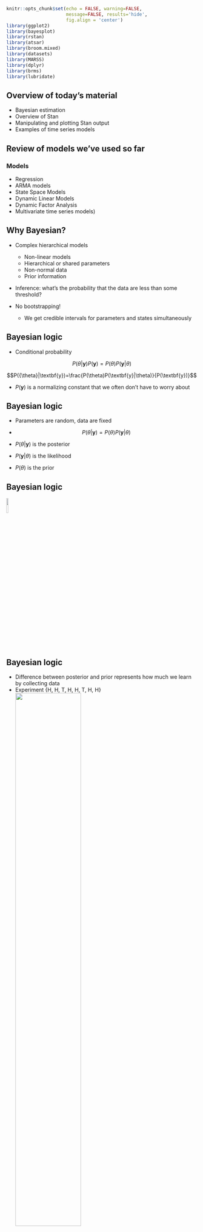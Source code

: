 ```r
knitr::opts_chunk$set(echo = FALSE, warning=FALSE, 
                      message=FALSE, results='hide',
                      fig.align = 'center')
library(ggplot2)
library(bayesplot)
library(rstan)
library(atsar)
library(broom.mixed)
library(datasets)
library(MARSS)
library(dplyr)
library(brms)
library(lubridate)
```

## Overview of today's material

* Bayesian estimation
* Overview of Stan 
* Manipulating and plotting Stan output
* Examples of time series models

## Review of models we've used so far

### Models
* Regression
* ARMA models
* State Space Models
* Dynamic Linear Models
* Dynamic Factor Analysis
* Multivariate time series models)

## Why Bayesian?

* Complex hierarchical models  
    + Non-linear models
    + Hierarchical or shared parameters
    + Non-normal data
    + Prior information
    
* Inference: what’s the probability that the data are less than some threshold?   

* No bootstrapping!
     + We get credible intervals for parameters and states simultaneously

## Bayesian logic

* Conditional probability

$$P({\theta}|\textbf{y})P(\textbf{y})=P(\theta)P(\textbf{y}|\theta)$$  

$$P({\theta}|\textbf{y})=\frac{P(\theta)P(\textbf{y}|\theta)}{P(\textbf{y})}$$ 

* ${P(\textbf{y})}$ is a normalizing constant that we often don't have to worry about

## Bayesian logic
* Parameters are random, data are fixed

* $$P({\theta}|\textbf{y})=P(\theta)P(\textbf{y}|\theta)$$  

* $P({\theta}|\textbf{y})$ is the posterior   

* $P(\textbf{y}|\theta)$ is the likelihood  

* $P(\theta)$ is the prior  


## Bayesian logic 

![](frequentists_vs_bayesians_2x.png){height=10%}
  
## Bayesian logic

* Difference between posterior and prior represents how much we learn by collecting data
* Experiment {H, H, T, H, H, T, H, H}
![](prior_posterior.jpg){height=60%}

## Bayesian mechanics

* MLE seeks to find the combination of parameters that maximize the likelihood (e.g. find absolute best point)

* Bayesian estimation uses integration to find the combination of parameters that are best *on average*

## Bayesian mechanics in practice

![](tradeoff.jpeg)
  
## Estimation 

* Goal of Bayesian estimation in drawing samples from the posterior $P({\theta}|\textbf{y})$

* For very simple models, we can write the analytical solution for the posterior

* But for 99% of the problems we work on, need to generate samples via simulation

* Markov chain Monte Carlo 

## Estimation

![](mcmc1.jpeg)  


## Estimation

![](mcmc2.jpeg)  

## Estimation

![](mcmc3.jpeg)  

## Estimation

![](mcmc4.jpeg)  

## Estimation

* Thousands of proposals later, we have a MCMC chain

```r
df = data.frame(id=1:1000, x=rnorm(1000))
ggplot(df,aes(id,x)) + geom_line(col="red") + 
  xlab("") + ylab("Parameter") + theme_bw()
```

## Estimation: best practices

* Run 3-4 MCMC chains in parallel 

* Discard first ~ 10-50% of each MCMC chain as a 'burn-in'

* Optionally apply MCMC thinning to reduce autocorrelation  


## Lots of algorithms for sampling

* Metropolis, Metropolis-Hastings

* Sampling - Imporance - Resampling (SIR)

* No-U-Turn Sampler (NUTS)

* [Monahan et al. 2016, Faster estimation of Bayesian models in ecology using Hamiltonian Monte Carlo](https://besjournals.onlinelibrary.wiley.com/doi/abs/10.1111/2041-210X.12681)

## What is Stan?  

* Powerful, cross-platform and cross-language (R, Julia, Matlab, etc) that allows users to write custom code that can be called directly from R

* Estimation can be fully or approximate Bayesian inference, or maximum a posteriori optimization (BFGS)

* Useful links:
    + [Stan homepage](https://mc-stan.org/)
    + [Stan manual](https://mc-stan.org/users/documentation/)
    + [rstan](https://cran.r-project.org/web/packages/rstan/index.html)

## Options for using Stan in this class

* Write your own code (based on examples in the manual, etc)

* Use an existing package  

* Use our bundled code to get started with simple models (we'll start here)

## Existing packages: rstanarm and brms

* Both packages very flexible, and allow same syntax as basic lm/glm or lmer models, e.g.

```r
rstan::stan_lm
rstan::stan_glm
rstan::stan_glmer
```

* Vignettes
[brms](http://paul-buerkner.github.io/brms/)
[rstanarm](http://mc-stan.org/rstanarm/articles/rstanarm.html)

## Existing packages: rstanarm and brms

* Very flexible
`brms` includes autocorrelated errors, non-normal data, 
non-linear smooths (GAMs), etc. 

* Limitations related to this class:
* allows multivariate data, but not multivariate time series models
[brms example](https://cran.r-project.org/web/packages/brms/vignettes/brms_multivariate.html)

## Existing packages: rstanarm and brms

`brms` offers notation that should be very familiar to run many classes of models, 

```r
brms::brm(y ~ x * z + (1|group), data=d)
brms::brm(y01 ~ x * z + (1|group), data=d, family = binomial("logit"))
brms::brm(bf(y ~ s(x)), data=d)
```
* smooths can also be of 2-d models (e.g. spatial models)

## Existing packages: rstanarm and brms

`brms` allows ARMA correlation structures that we're familiar with, 

```r
data("LakeHuron")
LakeHuron <- as.data.frame(LakeHuron)
fit <- brm(x ~ arma(p = 2, q = 1), data = LakeHuron)
```
* also includes spatial models (car, sar)
* does not include these in the context of state space models

## Example: linear regression in brms

```r
data(airmiles)
df = data.frame(year = 1937:1960,airmiles=airmiles)
```
```r
ggplot(df,aes(year,log(airmiles))) + geom_point() + 
  geom_line() + 
  theme_bw() + 
  ggtitle("Passenger Miles on Commercial US Airlines") + 
  xlab("Year")
```

## Example: linear regression and AR(1) models in brms

* Regression  
```r
lm_fit = brms::brm(log(airmiles) ~ year, data=df)
```

* Question: how would we change the code to be an AR(1) model?

```r
lm_ar= brms::brm(log(airmiles) ~ arma(p = 1, q = 0), data=df)
```

* Defaults to 4 MCMC chains, 2000 iterations, 1000 burn-in

## Example: linear regression and AR(1) models in brms

* `lm_ar` is a "brmsfit" object and has a bunch of convenient plotting functions

```r
plot(lm_ar)
```

## Example: linear regression and AR(1) models in brms

* Pairs plots 

```r
pairs(lm_ar)
```

## Example: linear regression and AR(1) models in brms

* Posterior predictive checks

```r
pp_check(lm_ar)
```

## Example: linear regression and AR(1) models in brms

* Shinystan

```r
shinystan::launch_shinystan(lm_ar)
```

## Example: linear regression and AR(1) models in brms

* Additional functionality / diagnostics in `bayesplot`

```r
mcmc_areas(lm_ar,c("sigma","b_Intercept","ar[1]"))
```

## Plotting with Stan output
These plots only the tip of the iceberg for plotting. For more great examples of the kinds of plots avaialable, see these vignettes:

* [Examples on Stan](https://mc-stan.org/users/interfaces/bayesplot)

* [Jonah Gabry's introduction to bayesplot](https://cran.r-project.org/web/packages/bayesplot/vignettes/plotting-mcmc-draws.html)

* [Matthew Kay's introduction to bayesplot and tidybayes](https://cran.r-project.org/web/packages/tidybayes/vignettes/tidybayes.html)

## Customized models and code for this class

* We'll need to install these packages to run Stan,  
```r
install.packages("rstan", repos = "https://cloud.r-project.org")
install.packages("devtools", repos = "https://cloud.r-project.org")
```

* And then we can install our custom package for the class with bundled Stan time series models

```r
devtools::install_github(repo="nwfsc-timeseries/atsar")
library("atsar")
```

## Models included

* `atsar` package includes:
* RW, AR and MA models (with and without drift)
* DLMs (intercept, slope, both)
* State space RW and AR models
* Flexible families for each model

## More time series models: application to NEON EFI Aquatics challenge

* Daily temperature and oxygen data available from Barco Lake in Florida

```r
neon = readRDS("neon_aquatics.rds")
neon = dplyr::filter(neon, siteID=="BARC") %>% 
  dplyr::arrange(time)

# This is key here - I added the forecast horizon on the end of the data for the forecast period
full_time <- tibble(time = seq(min(neon$time), max(neon$time), by = "1 day"))
  
# Join the full time with the site_data_var so there aren't gaps in the time column
neon <- left_join(full_time, neon) %>% 
    dplyr::rename(date=time)
neon$year = year(neon$date)
neon = dplyr::filter(neon,year>=2019)
ggplot(neon, aes(date, oxygen)) + 
  geom_point() + 
  theme_bw() + 
  xlab("Time") + 
  ylab("Oxygen")
```

## 'atsar' package: random walk and AR(1) models

This model should be familiar, 

$$E\left[ { Y }_{ t } \right] =E\left[ { Y }_{ t-1 } \right] +{ e }_{ t-1 }$$
* Note that the use of the argument `model_name` and `est_drift`. By not estimating drift, we assume the process is stationary with respect to the mean
```r
rw = fit_stan(y = neon$oxygen, 
              est_drift = FALSE, model_name = "rw") 
```

## 'atsar' package: univariate state space models

* Specify the MCMC parameters
```r
rw = fit_stan(y = neon$oxygen, 
              est_drift = FALSE, 
              model_name = "rw",
              mcmc_list = list(n_mcmc = 2000, n_burn = 500, 
                               n_chain = 3, n_thin = 1)) 
```

## 'atsar' package: univariate state space models

State equation: 
$${ x }_{ t }={ \phi x }_{ t-1 }+{ \varepsilon  }_{ t-1 }$$
where ${ \varepsilon  }_{ t-1 } \sim Normal(0, q)$

Observation equation:
$${ Y }_{ t } \sim Normal(x_{t}, r)$$

* Let’s compare models with and without the AR parameter $\phi$ in the process model

## 'atsar' package: univariate state space models

We can first run the model with $\phi$,
```r
ss_ar = fit_stan(y = neon$oxygen, 
        est_drift=FALSE, model_name = "ss_ar",
        mcmc_list = list(n_mcmc = 2000, n_chain = 1, n_thin = 1,n_burn=1000))
```

then without,

```r
ss_rw = fit_stan(y = neon$oxygen, 
        est_drift=FALSE, model_name = "ss_rw",
        mcmc_list = list(n_mcmc = 2000, n_chain = 1, n_thin = 1,n_burn=1000))
```


```r
saveRDS(ss_ar,"ss_ar.rds")
saveRDS(ss_rw,"ss_rw.rds")
```


## 'atsar' package: univariate state space models

Did the models converge? 
  
  * One quick check is to look at the value of R-hat for each parameter (generally should be small, < 1.1 or < 1.05)
```r
rw_summary <- summary(ss_rw, pars = c("sigma_process","sigma_obs"), 
                      probs = c(0.1, 0.9))$summary
print(rw_summary)
```

## 'atsar' package: univariate state space models

* Calculate maximum Rhat across all parameters,

```r
rhats <- summary(ss_rw)$summary[,"Rhat"]
print(max(rhats))
```

* Reminder: we only ran one chain / 2000 iterations, so overall not bad!

## 'atsar' package: univariate state space models
* Tidy summaries from Stan output:
Using the `broom.mixed` package, we can also extract some tidy summaries of the output 
```r
coef = broom.mixed::tidy(ss_ar)
head(coef)
```

## 'atsar' package: univariate state space models

* We can use this to look at predictions versus our data

```r
coef = broom.mixed::tidy(ss_ar)
coef = coef[grep("pred",coef$term),]
coef$Time = seq(1,nrow(coef))
coef$y = neon$oxygen
ggplot(coef, aes(Time, y)) + 
  geom_ribbon(aes(ymin=estimate-std.error, ymax=estimate+std.error),alpha=0.3) +
  theme_bw()
```

## 'atsar' package: univariate state space models

* We can use this to look at predictions versus our data

```r
coef = broom.mixed::tidy(ss_ar)
coef = coef[grep("pred",coef$term),]
coef$Time = seq(1,nrow(coef))
coef$y = neon$oxygen
ggplot(coef, aes(Time, y)) + 
  geom_ribbon(aes(ymin=estimate-std.error, ymax=estimate+std.error),alpha=0.3) +
  theme_bw() + 
  geom_point(aes(Time,y),col="red")
```

## 'atsar' package: univariate state space models

* We can use this to look at predictions versus our data

```r
coef = broom.mixed::tidy(ss_ar)
coef = coef[grep("pred",coef$term),]
coef$Time = seq(1,nrow(coef))
coef$y = neon$oxygen
ggplot(coef, aes(estimate, y)) + 
  geom_point(alpha=0.4,col="red") +
  theme_bw() + 
  geom_abline(aes(intercept=0,slope=1))
```

##'atsar' package: raw samples

* tidy() functions great at summarizing
* fit_stan() returns 'stanfit' object that we can use `rstan::extract()` on to get raw posterior draws, by chain

```r
pars = extract(ss_ar)
```

* returns list of parameters we can access directly, e.g.
```r
summary(pars$sigma_process)
```

##'atsar' package: model selection

* Best practice is to use Leave One Out Information Criterion (LOOIC) in `loo` package
* We can compare the LOOIC from the 2 models (AR vs RW)
```{reval=FALSE}
loo_ar = (loo::loo(ss_ar))
loo_rw = (loo::loo(ss_rw))
```

## 'atsar' package: DLMs

* For comparison to MARSS, we'll use Mark's example of logit-transformed survival from the Columbia River. We can think about setting the DLM up in the slope or the intercept. For this first example, we'll do the latter. 

```r
ggplot(SalmonSurvCUI, aes(year, logit.s)) + geom_line() + geom_point() + 
  theme_bw()
```

## 'atsar' package: DLMs

* Fit DLM with random walk in intercept
```r
mod = fit_stan(y = SalmonSurvCUI$logit.s, 
               model_name="dlm-intercept",
               mcmc_list = list(n_mcmc = 2000, 
                                n_chain = 1, n_thin = 1,n_burn=1000))
```

```r
saveRDS(mod, "dlm-intercept.rds")
```


* Fit DLM with random walk in slope

```r
mod_slope = fit_stan(y = SalmonSurvCUI$logit.s, 
        x = SalmonSurvCUI$CUI.apr, 
        model_name="dlm-slope",
        mcmc_list = list(n_mcmc = 2000, 
                                n_chain = 1, n_thin = 1,n_burn=1000))
```

## 'atsar' package: DLMs

Let's look at predictions using the `rstan::extract()` function
```r
pars = rstan::extract(mod)
names(pars)
```

## 'atsar' package: DLMs

Let's look at predictions using the `rstan::extract()` function
```r
pars = rstan::extract(mod)
df = data.frame("Time"=1:42,
                y = SalmonSurvCUI$logit.s,
                pred = apply(pars$pred,2,mean),
                lower=apply(pars$pred,2,quantile,0.025),
                upper=apply(pars$pred,2,quantile,0.975))
ggplot(df, aes(Time, pred)) + 
  geom_ribbon(aes(ymin=lower, ymax=upper),alpha=0.3) +
  theme_bw() + 
  geom_line() + 
  geom_point(aes(Time,y),col="red")
```

## Extra extensions

* `family` argument in `fit_stan` allows to have flexible families
* e.g., fit a Poisson or binomial DLM with 

```r
mod = fit_stan(y = SalmonSurvCUI$logit.s, 
               model_name="dlm-intercept",
               family="binomial")
mod = fit_stan(y = SalmonSurvCUI$logit.s, 
               model_name="dlm-intercept",
               family="poisson")
```


## Summary

* Bayesian implementation of time series models in Stan can do everything that MARSS can do and more!

* Very flexible language, great developer community 

* Widely used by students in SAFS / UW / QERM / etc

* Please come to us with questions, modeling issues, or add to code in our packages to make them better!

